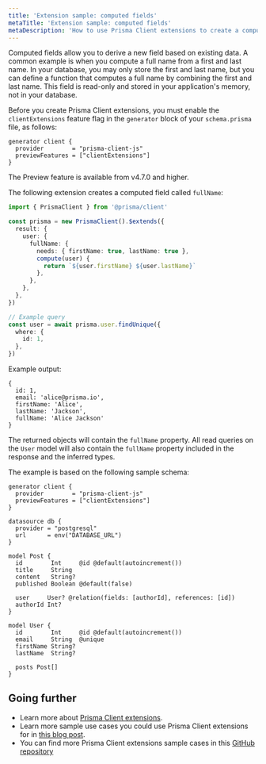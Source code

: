 ```yaml
---
title: 'Extension sample: computed fields'
metaTitle: 'Extension sample: computed fields'
metaDescription: 'How to use Prisma Client extensions to create a computed field'
---
```


<TopBlock>

Computed fields allow you to derive a new field based on existing data. A common example is when you compute a full name from a first and last name. In your database, you may only store the first and last name, but you can define a function that computes a full name by combining the first and last name. This field is read-only and stored in your application's memory, not in your database.

Before you create Prisma Client extensions, you must enable the `clientExtensions` feature flag in the `generator` block of your `schema.prisma` file, as follows:

```prisma
generator client {
  provider        = "prisma-client-js"
  previewFeatures = ["clientExtensions"]
}
```

<Admonition type="info">

The Preview feature is available from v4.7.0 and higher.

</Admonition>

The following extension creates a computed field called `fullName`:

```ts
import { PrismaClient } from '@prisma/client'

const prisma = new PrismaClient().$extends({
  result: {
    user: {
      fullName: {
        needs: { firstName: true, lastName: true },
        compute(user) {
          return `${user.firstName} ${user.lastName}`
        },
      },
    },
  },
})

// Example query
const user = await prisma.user.findUnique({
  where: {
    id: 1,
  },
})
```

Example output:

```no-lines
{
  id: 1,
  email: 'alice@prisma.io',
  firstName: 'Alice',
  lastName: 'Jackson',
  fullName: 'Alice Jackson'
}
```

The returned objects will contain the `fullName` property. All read queries on the `User` model will also contain the `fullName` property included in the response and the inferred types.

The example is based on the following sample schema:

```prisma
generator client {
  provider        = "prisma-client-js"
  previewFeatures = ["clientExtensions"]
}

datasource db {
  provider = "postgresql"
  url      = env("DATABASE_URL")
}

model Post {
  id        Int     @id @default(autoincrement())
  title     String
  content   String?
  published Boolean @default(false)

  user     User? @relation(fields: [authorId], references: [id])
  authorId Int?
}

model User {
  id        Int     @id @default(autoincrement())
  email     String  @unique
  firstName String?
  lastName  String?

  posts Post[]
}
```

</TopBlock>

## Going further

- Learn more about [Prisma Client extensions](/concepts/components/prisma-client/client-extensions).
- Learn more sample use cases you could use Prisma Client extensions for in [this blog post](https://www.prisma.io/blog/client-extensions-preview-8t3w27xkrxxn).
- You can find more Prisma Client extensions sample cases in this [GitHub repository](https://github.com/prisma/prisma-client-extensions)
